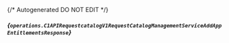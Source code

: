 {/* Autogenerated DO NOT EDIT  */}

##### *{`operations.C1APIRequestcatalogV1RequestCatalogManagementServiceAddAppEntitlementsResponse`}*

<Collapsible defaultOpen openLabel={Labels.showProperties} closeLabel={Labels.hideProperties}>
  <C1APIRequestcatalogV1RequestCatalogManagementServiceAddAppEntitlementsResponse />
</Collapsible>



